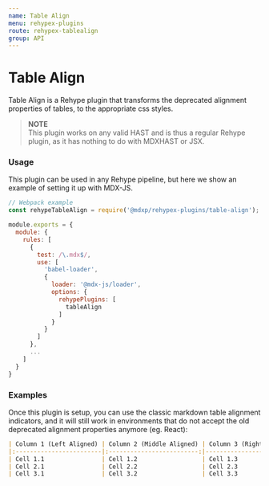 ```yaml
---
name: Table Align
menu: rehypex-plugins
route: rehypex-tablealign
group: API
---
```



# Table Align
Table Align is a Rehype plugin that transforms the deprecated alignment properties of tables, to the appropriate css styles.

> __NOTE__  
> This plugin works on any valid HAST and is thus a regular Rehype plugin, as it has nothing to do with MDXHAST or JSX.


### Usage
This plugin can be used in any Rehype pipeline, but here we show an example of setting it up with MDX-JS.  
```js
// Webpack example
const rehypeTableAlign = require('@mdxp/rehypex-plugins/table-align');

module.exports = {
  module: {
    rules: [
      {
        test: /\.mdx$/,
        use: [
          'babel-loader',
          {
            loader: '@mdx-js/loader',
            options: {
              rehypePlugins: [
                tableAlign
              ]
            }
          }
        ]
      },
      ...
    ]
  }
}
```


### Examples
Once this plugin is setup, you can use the classic markdown table alignment indicators, and it will still work in environments that do not accept the old deprecated alignment properties anymore (eg. React):

```md
| Column 1 (Left Aligned) | Column 2 (Middle Aligned) | Column 3 (Right Aligned) |
|:------------------------|:-------------------------:|-------------------------:|
| Cell 1.1                | Cell 1.2                  | Cell 1.3                 |
| Cell 2.1                | Cell 2.2                  | Cell 2.3                 |
| Cell 3.1                | Cell 3.2                  | Cell 3.3                 |
```
